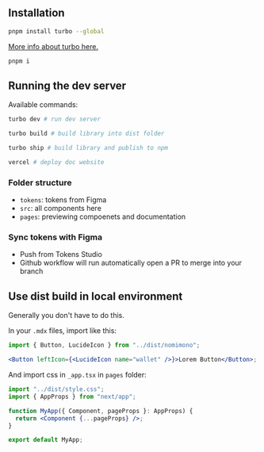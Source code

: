 ## Installation

```zsh
pnpm install turbo --global
```

[More info about turbo here.](https://turbo.build/repo/docs/getting-started/add-to-project)

```zsh
pnpm i
```

## Running the dev server

Available commands:

```bash
turbo dev # run dev server
```

```bash
turbo build # build library into dist folder
```

```bash
turbo ship # build library and publish to npm
```

```bash
vercel # deploy doc website
```

### Folder structure

- `tokens`: tokens from Figma
- `src`: all components here
- `pages`: previewing compoenets and documentation

### Sync tokens with Figma

- Push from Tokens Studio
- Github workflow will run automatically open a PR to merge into your branch

## Use dist build in local environment

Generally you don't have to do this.

In your `.mdx` files, import like this:

```jsx
import { Button, LucideIcon } from "../dist/nomimono";

<Button leftIcon={<LucideIcon name="wallet" />}>Lorem Button</Button>;
```

And import css in `_app.tsx` in `pages` folder:

```jsx
import "../dist/style.css";
import { AppProps } from "next/app";

function MyApp({ Component, pageProps }: AppProps) {
  return <Component {...pageProps} />;
}

export default MyApp;
```
